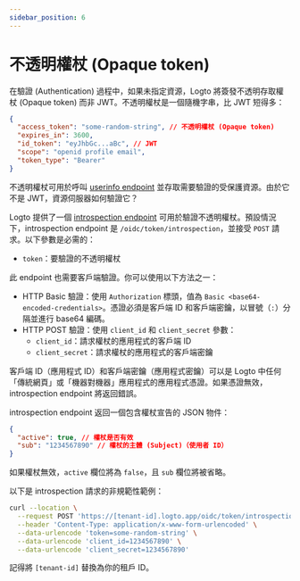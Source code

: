 ```yaml
---
sidebar_position: 6
---
```


# 不透明權杖 (Opaque token)

在驗證 (Authentication) 過程中，如果未指定資源，Logto 將簽發不透明存取權杖 (Opaque token) 而非 JWT。不透明權杖是一個隨機字串，比 JWT 短得多：

```json
{
  "access_token": "some-random-string", // 不透明權杖 (Opaque token)
  "expires_in": 3600,
  "id_token": "eyJhbGc...aBc", // JWT
  "scope": "openid profile email",
  "token_type": "Bearer"
}
```

不透明權杖可用於呼叫 [userinfo endpoint](https://openid.net/specs/openid-connect-core-1_0.html#UserInfo) 並存取需要驗證的受保護資源。由於它不是 JWT，資源伺服器如何驗證它？

Logto 提供了一個 [introspection endpoint](https://www.rfc-editor.org/rfc/rfc7662.html) 可用於驗證不透明權杖。預設情況下，introspection endpoint 是 `/oidc/token/introspection`，並接受 `POST` 請求。以下參數是必需的：

- `token`：要驗證的不透明權杖

此 endpoint 也需要客戶端驗證。你可以使用以下方法之一：

- HTTP Basic 驗證：使用 `Authorization` 標頭，值為 `Basic <base64-encoded-credentials>`。憑證必須是客戶端 ID 和客戶端密鑰，以冒號（`:`）分隔並進行 base64 編碼。
- HTTP POST 驗證：使用 `client_id` 和 `client_secret` 參數：
  - `client_id`：請求權杖的應用程式的客戶端 ID
  - `client_secret`：請求權杖的應用程式的客戶端密鑰

客戶端 ID（應用程式 ID）和客戶端密鑰（應用程式密鑰）可以是 Logto 中任何「傳統網頁」或「機器對機器」應用程式的應用程式憑證。如果憑證無效，introspection endpoint 將返回錯誤。

introspection endpoint 返回一個包含權杖宣告的 JSON 物件：

```json
{
  "active": true, // 權杖是否有效
  "sub": "1234567890" // 權杖的主體 (Subject)（使用者 ID）
}
```

如果權杖無效，`active` 欄位將為 `false`，且 `sub` 欄位將被省略。

以下是 introspection 請求的非規範性範例：

```bash
curl --location \
  --request POST 'https://[tenant-id].logto.app/oidc/token/introspection' \
  --header 'Content-Type: application/x-www-form-urlencoded' \
  --data-urlencode 'token=some-random-string' \
  --data-urlencode 'client_id=1234567890' \
  --data-urlencode 'client_secret=1234567890'
```

記得將 `[tenant-id]` 替換為你的租戶 ID。
